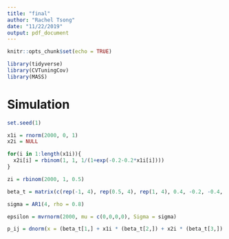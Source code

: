 ```yaml
---
title: "final"
author: "Rachel Tsong"
date: "11/22/2019"
output: pdf_document
---
```


```r
knitr::opts_chunk$set(echo = TRUE)

library(tidyverse)
library(CVTuningCov)
library(MASS)
```

# Simulation

```r
set.seed(1)

x1i = rnorm(2000, 0, 1)
x2i = NULL

for(i in 1:length(x1i)){
  x2i[i] = rbinom(1, 1, 1/(1+exp(-0.2-0.2*x1i[i])))
}

zi = rbinom(2000, 1, 0.5)

beta_t = matrix(c(rep(-1, 4), rep(0.5, 4), rep(1, 4), 0.4, -0.2, -0.4, -0.6), nrow = 4, ncol = 4)

sigma = AR1(4, rho = 0.8)

epsilon = mvrnorm(2000, mu = c(0,0,0,0), Sigma = sigma)

p_ij = dnorm(x = (beta_t[1,] + x1i * (beta_t[2,]) + x2i * (beta_t[3,]) + zi * (beta_t[4,]) + epsilon), 0, 1)



```








